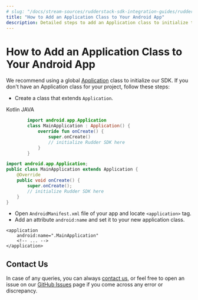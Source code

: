 ```yaml
---
# slug: "/docs/stream-sources/rudderstack-sdk-integration-guides/rudderstack-android-sdk/add-an-application-class-to-your-android-application"
title: "How to Add an Application Class to Your Android App"
description: Detailed steps to add an Application class to initialize the RudderStack SDK
---
```


# How to Add an Application Class to Your Android App

We recommend using a global [Application](https://developer.android.com/reference/android/app/Application.html) class to initialize our SDK. If you don't have an Application class for your project, follow these steps:

- Create a class that extends `Application`.

<!--{% tabs %}
{% tab title="Kotlin" %}

```kotlin
import android.app.Application

class MainApplication : Application() {
    override fun onCreate() {
        super.onCreate()

        // initialize Rudder SDK here
    }
}
```

{% endtab %}

{% tab title="JAVA" %}

```java
import android.app.Application;

public class MainApplication extends Application {
    @Override
    public void onCreate() {
        super.onCreate();

        // initialize Rudder SDK here
    }
}
```

{% endtab %}
{% endtabs %}-->

<Tabs>
  <TabList>
    <Tab>Kotlin</Tab>
    <Tab>JAVA</Tab>
  </TabList>
    <TabPanels>
      <TabPanel>
<span> 

```kotlin
        import android.app.Application
        class MainApplication : Application() {
            override fun onCreate() {
                super.onCreate()
                // initialize Rudder SDK here
            }
        }
```
</span>
      </TabPanel>
      <TabPanel>
<span>

```java
import android.app.Application;
public class MainApplication extends Application {
    @Override
    public void onCreate() {
        super.onCreate();
        // initialize Rudder SDK here
    }
}
```
</span>
      </TabPanel>
    </TabPanels>
</Tabs>

- Open `AndroidManifest.xml` file of your app and locate `<application>` tag.
- Add an attribute `android:name` and set it to your new application class.

```markup
<application
    android:name=".MainApplication"
    <!-- ... -->
</application>
```

## Contact Us

In case of any queries, you can always [contact us](mailto:%20docs@rudderstack.com), or feel free to open an issue on our [GitHub Issues](https://github.com/rudderlabs/rudder-sdk-android/issues) page if you come across any error or discrepancy.
